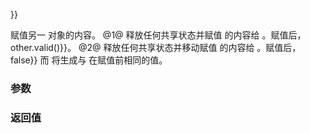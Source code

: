 {{cpp/experimental/shared_future/title|operator{{=}}}}
{{cpp/experimental/concurrency/shared_future/navbar}}
{{dcl begin}}
{{dcl|num=1|1=
std::experimental::shared_future&lt;T&gt;&amp; operator=( const std::experimental::shared_future&lt;T&gt;&amp; other );
}}
{{dcl|num=2|1=
std::experimental::shared_future&lt;T&gt;&amp; operator=( std::experimental::shared_future&lt;T&gt;&amp;&amp; other ) noexcept;
}}
{{dcl end}}

赋值另一 {{tt|std::experimental::shared_future}} 对象的内容。
@1@ 释放任何共享状态并赋值 {{tt|other}} 的内容给 {{c|*this}}。赋值后，{{c|this-&gt;valid() {{==}} other.valid()}}。
@2@ 释放任何共享状态并移动赋值 {{tt|other}} 的内容给 {{c|*this}}。赋值后，{{c|other.valid() {{==}} false}} 而 {{lc|valid|this-&gt;valid()}} 将生成与 {{c|other.valid()}} 在赋值前相同的值。

===参数===
{{par begin}}
{{par | other |赋值来源的 {{tt|std::experimental::shared_future}} }}
{{par end}}

===返回值===
{{c|*this}}

{{langlinks|en}}